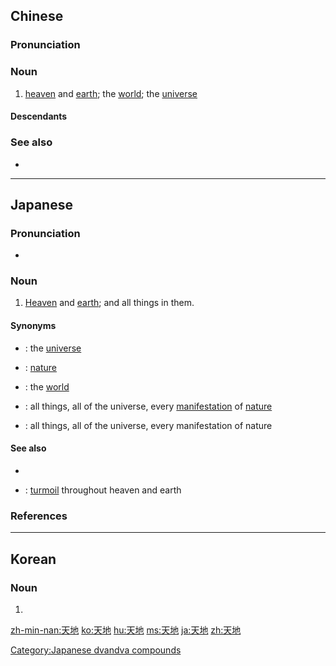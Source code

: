 ==Chinese==
{{zh-forms}}

===Pronunciation===
{{zh-pron
|m=tiāndì
|c=tin1 dei6
|h=pfs=thiên-thi
|mn=qz,tp,xm:thiⁿ-tōe/kh,zz:thiⁿ-tē/twvt:thian-tōe/qz,twvk,xm,zz:thian-tē
|cat=n
}}

===Noun===
{{zh-noun}}

# [[heaven]] and [[earth]]; the [[world]]; the [[universe]]
#: {{zh-x|天下 莫 大於 秋豪 之 末，而 大山 為{wéi} 小；莫 壽於 殤子，而 ^彭祖 為{wéi} 夭。天地 與 我 並存，而 萬物 與 我 為 一。|There is nothing under the canopy of heaven greater than the tip of an autumn spikelet. A vast mountain is a small thing. Neither is there any age greater than that of a child cut off in infancy. P'êng Tsu himself died young. '''The universe''' and I came into being together; and I, and everything therein, are {{sc|One}}.|CL|ref={{circa|369 {{B.C.E.}} – 286 {{B.C.E.}}}} {{w2|zh|莊子}} ({{w|Zhuangzi (book)|''Zhuangzi''}}), {{w2|zh|s:莊子/齊物論|齊物論}} ([[s:Chuang_Tzŭ_(Giles)/Chapter_2|The Identity of Contraries]])}}

====Descendants====
{{CJKV||てんち|천지|thiên địa}}

===See also===
* {{pedialite|Tianxia}}

{{zh-cat|Advanced|Antonymous}}

----

==Japanese==
{{ja-kanjitab|てん|ち|yomi=o}}

===Pronunciation===
* {{ja-pron|てんち|y=o|acc=1|acc_ref=NHK}}

===Noun===
{{ja-noun|てんち}}

# [[heaven|Heaven]] and [[earth]]; and all things in them.

====Synonyms====
* {{ja-r|宇宙|うちゅう}}: the [[universe]]
* {{ja-r|自然|しぜん}}: [[nature]]
* {{ja-r|世界|せかい}}: the [[world]]
* {{ja-r|万象|ばんしょう}}: all things, all of the universe, every [[manifestation]] of [[nature]]
* {{ja-r|万物|ばんぶつ}}: all things, all of the universe, every manifestation of nature

====See also====
* {{pedialite|lang=ja}}
* {{ja-r|天変地異|てんぺんち.い}}: [[turmoil]] throughout heaven and earth

===References===
<references/>

[[Category:Japanese dvandva compounds]]

----

==Korean==
{{ko-hanjatab}}

===Noun===
{{ko-noun|hj|hangeul=천지|rv=cheonji|hidx=ㅊ}}

# {{hanja form of|천지|heaven and earth}}

[[zh-min-nan:天地]]
[[ko:天地]]
[[hu:天地]]
[[ms:天地]]
[[ja:天地]]
[[zh:天地]]